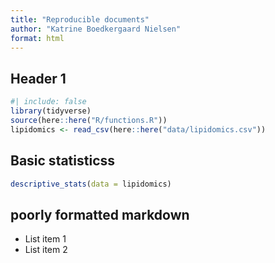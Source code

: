 ```yaml
---
title: "Reproducible documents"
author: "Katrine Boedkergaard Nielsen"
format: html
---
```


## Header 1

```r
#| include: false
library(tidyverse)
source(here::here("R/functions.R"))
lipidomics <- read_csv(here::here("data/lipidomics.csv"))
```

## Basic statisticss

```r
descriptive_stats(data = lipidomics)

```

## poorly formatted markdown

-   List item 1
-   List item 2
